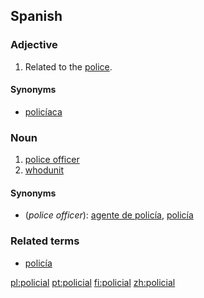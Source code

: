 ==Spanish==

===Adjective===
{{es-adj|pl=policiales}}

# Related to the [[police]].

====Synonyms====
* [[policíaca]]

===Noun===
{{es-noun-m}}

# [[police officer]]
# [[whodunit]]

====Synonyms====
*(''police officer''): [[agente de policía]], [[policía]]

===Related terms===
*[[policía]]

[[pl:policial]]
[[pt:policial]]
[[fi:policial]]
[[zh:policial]]